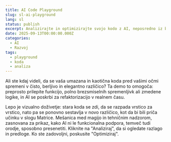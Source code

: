 ```yaml
---
title: AI Code Playground
slug: sl-ai-playground
lang: sl
status: publish
excerpt: Analizirajte in optimizirajte svojo kodo z AI, neposredno iz brskalnika.
date: 2025-09-13T00:00:00.000Z
categories:
  - AI
  - Razvoj
tags:
  - playground
  - koda
  - analiza
---
```



Ali ste kdaj videli, da se vaša umazana in kaotična koda pred vašimi očmi spremeni v čisto, berljivo in elegantno različico?
Ta demo to omogoča: preprosto prilepite funkcijo, polno brezsmiselnih spremenljivk ali zmedene logike, in AI se poskrbi za refaktorizacijo v realnem času.

Lepo je vizualno doživetje: stara koda se zdi, da se razpada vrstico za vrstico, nato pa se ponovno sestavlja v novo različico, kot da bi bili priča učinku v slogu Matrice.
Mešanica med magijo in tehničnim nadzorom, zasnovana za prikaz, kako AI ni le funkcionalna podpora, temveč tudi orodje, sposobno presenetiti. Kliknite na "Analiziraj", da si ogledate razlago in predloge. Ko ste zadovoljni, poskusite "Optimiziraj".

<Analyzer />